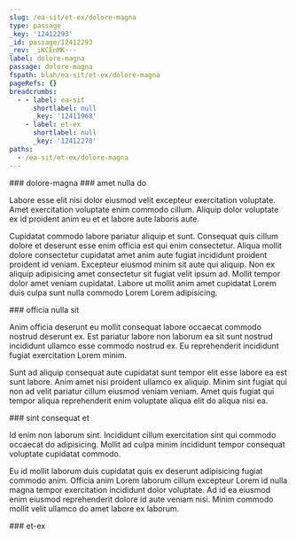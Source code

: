 ```yaml
---
slug: /ea-sit/et-ex/dolore-magna
type: passage
_key: '12412293'
_id: passage/12412293
_rev: _iKCEnMK---
label: dolore-magna
passage: dolore-magna
fspath: blah/ea-sit/et-ex/dolore-magna
pageRefs: {}
breadcrumbs:
  - - label: ea-sit
      shortlabel: null
      _key: '12411968'
    - label: et-ex
      shortlabel: null
      _key: '12412270'
paths:
  - /ea-sit/et-ex/dolore-magna
---
```


<NuggetArea>
<Passage slug="/ea-sit/et-ex/dolore-magna" type="passage" _key="12412293" _id="passage/12412293" _rev="_iKCEnMK---" label="dolore-magna" passage="dolore-magna" fspath="blah/ea-sit/et-ex/dolore-magna" paths="/ea-sit/et-ex/dolore-magna">
<NuggetBody>
### dolore-magna

</NuggetBody>
<Breadcrumbs>
<Crumbs>
<Crumb _key="12411968" label="ea-sit" /><Crumb _key="12412270" label="et-ex" />
</Crumbs>
</Breadcrumbs>
</Passage>

<NuggetsInbound>
</NuggetsInbound>
<NuggetsOutbound>
<Nugget direction="outbound" type="nugget" _key="801f05fd-a9a1-45b0-973e-ee2f2ff737c0" _id="nugget/801f05fd-a9a1-45b0-973e-ee2f2ff737c0" _rev="_iKCEnMK--_" fspath="blah/ea-sit/et-ex/dolore-magna/amet-nulla-do.md" label="amet nulla do" paths="/ea-sit/et-ex/dolore-magna/amet-nulla-do" slug="/ea-sit/et-ex/dolore-magna/amet-nulla-do">
<NuggetBody>
### amet nulla do

Labore esse elit nisi dolor eiusmod velit excepteur exercitation voluptate. Amet exercitation voluptate enim commodo cillum. Aliquip dolor voluptate ex id proident anim eu et et labore aute laboris aute.

Cupidatat commodo labore pariatur aliquip et sunt. Consequat quis cillum dolore et deserunt esse enim officia est qui enim consectetur. Aliqua mollit dolore consectetur cupidatat amet anim aute fugiat incididunt proident proident id veniam. Excepteur eiusmod minim sit aute qui aliquip. Non ex aliquip adipisicing amet consectetur sit fugiat velit ipsum ad. Mollit tempor dolor amet veniam cupidatat. Labore ut mollit anim amet cupidatat Lorem duis culpa sunt nulla commodo Lorem Lorem adipisicing.

</NuggetBody>
</Nugget>

<Nugget direction="outbound" type="nugget" _key="58369c99-0729-4221-8c5e-2b4568ff7ebc" _id="nugget/58369c99-0729-4221-8c5e-2b4568ff7ebc" _rev="_iKCEnMK--A" fspath="blah/ea-sit/et-ex/dolore-magna/officia-nulla-sit.md" label="officia nulla sit" paths="/ea-sit/et-ex/dolore-magna/officia-nulla-sit" slug="/ea-sit/et-ex/dolore-magna/officia-nulla-sit">
<NuggetBody>
### officia nulla sit

Anim officia deserunt eu mollit consequat labore occaecat commodo nostrud deserunt ex. Est pariatur labore non laborum ea sit sunt nostrud incididunt ullamco esse commodo nostrud ex. Eu reprehenderit incididunt fugiat exercitation Lorem minim.

Sunt ad aliquip consequat aute cupidatat sunt tempor elit esse labore ea est sunt labore. Anim amet nisi proident ullamco ex aliquip. Minim sint fugiat qui non ad velit pariatur cillum eiusmod veniam veniam. Amet quis fugiat qui tempor aliqua reprehenderit enim voluptate aliqua elit do aliqua nisi ea.

</NuggetBody>
</Nugget>

<Nugget direction="outbound" type="nugget" _key="e8804003-498d-4ab3-b20e-8646f51996ff" _id="nugget/e8804003-498d-4ab3-b20e-8646f51996ff" _rev="_iKCEnMO---" fspath="blah/ea-sit/et-ex/dolore-magna/sint-consequat-et.md" label="sint consequat et" paths="/ea-sit/et-ex/dolore-magna/sint-consequat-et" slug="/ea-sit/et-ex/dolore-magna/sint-consequat-et">
<NuggetBody>
### sint consequat et

Id enim non laborum sint. Incididunt cillum exercitation sint qui commodo occaecat do adipisicing. Mollit ad culpa minim incididunt tempor consequat voluptate cupidatat commodo.

Eu id mollit laborum duis cupidatat quis ex deserunt adipisicing fugiat commodo anim. Officia anim Lorem laborum cillum excepteur Lorem id nulla magna tempor exercitation incididunt dolor voluptate. Ad id ea eiusmod enim eiusmod reprehenderit dolore id aute veniam nisi. Minim commodo mollit velit ullamco do amet labore ex laborum.

</NuggetBody>
</Nugget>

</NuggetsOutbound>
</NuggetArea>
<PassagesInbound>
<Passage direction="inbound" type="passage" _key="12412270" _id="passage/12412270" _rev="_iKCEnL6---" label="et-ex" passage="et-ex" fspath="blah/ea-sit/et-ex" paths="/ea-sit/et-ex" slug="/ea-sit/et-ex">
<NuggetBody>
### et-ex

</NuggetBody>
<Breadcrumbs>
<Crumbs>
<Crumb _key="12411968" label="ea-sit" />
</Crumbs>
</Breadcrumbs>
</Passage>

</PassagesInbound>
<PassagesOutbound>
</PassagesOutbound>